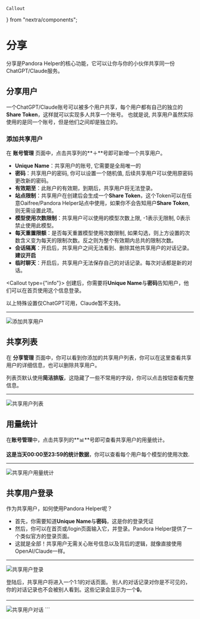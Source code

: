     Callout
} from "nextra/components";

# 分享

分享是Pandora Helper的核心功能，它可以让你与你的小伙伴共享同一份ChatGPT/Claude服务。

## 分享用户

一个ChatGPT/Claude账号可以被多个用户共享，每个用户都有自己的独立的**Share Token**，这样就可以实现多人共享一个账号。
也就是说, 共享用户虽然实际使用的是同一个账号，但是他们之间却是独立的。

### 添加共享用户

在 **账号管理** 页面中，点击共享列的**＋**号即可新增一个共享用户。

- **Unique Name**：共享用户的账号, 它需要是全局唯一的
- **密码**：共享用户的密码, 你可以设置一个随机值, 后续共享用户可以使用原密码更改新的密码。
- **有效期至**：此账户的有效期，到期后，共享用户将无法登录。
- **站点限制**：共享用户在创建后会生成一个**Share Token**，这个Token可以在任意Oaifree/Pandora Helper站点中使用，如果你不会告知用户**Share Token**, 则无需设置此项。
- **模型使用次数限制**：共享用户可以使用的模型次数上限, -1表示无限制, 0表示禁止使用此模型。
- **每天重置限额**：是否每天重置模型使用次数限制, 如果勾选，则上方设置的次数含义变为每天的限制次数。反之则为整个有效期内总共的限制次数。
- **会话隔离**：开启后，共享用户之间无法看到、删除其他共享用户的对话记录。**建议开启**
- **临时聊天**：开启后，共享用户无法保存自己的对话记录。每次对话都是新的对话。

<Callout type={"info"}>
    创建后，你需要将**Unique Name**与**密码**告知用户，他们可以在首页使用这个信息登录。
</Callout>

<Callout >
    以上特殊设置仅ChatGPT可用，Claude暂不支持。
</Callout>

---

<Image src={AddShare} alt="添加共享用户" />

## 共享列表

在 **分享管理** 页面中，你可以看到你添加的共享用户列表，你可以在这里查看共享用户的详细信息，也可以删除共享用户。

列表页默认使用**简洁排版**，这隐藏了一些不常用的字段，你可以点击按钮查看完整信息。

---
<Image src={ListShare} alt="共享用户列表" />

## 用量统计

在**账号管理**中，点击共享列的**📊**号即可查看共享用户的用量统计。

**这是当天00:00至23:59的统计数据**，你可以查看每个用户每个模型的使用次数.

---
<Image src={StatShare} alt="共享用户用量统计" />

## 共享用户登录

作为共享用户，如何使用Pandora Helper呢？

- 首先，你需要知道**Unique Name**与**密码**，这是你的登录凭证
- 然后，你可以在首页或/login页面输入它，并登录。Pandora Helper提供了一个类似官方的登录页面。
- 这就是全部！共享用户无需关心账号信息以及背后的逻辑，就像直接使用OpenAI/Claude一样。

---
<Image src={LoginShare} alt="共享用户登录" />

登陆后，共享用户将进入一个1:1的对话页面。
别人的对话记录对你是不可见的，你的对话记录也不会被别人看到。这些记录会显示为一个🔒。

---
<Image src={ChatShare} alt="共享用户对话" />
```

